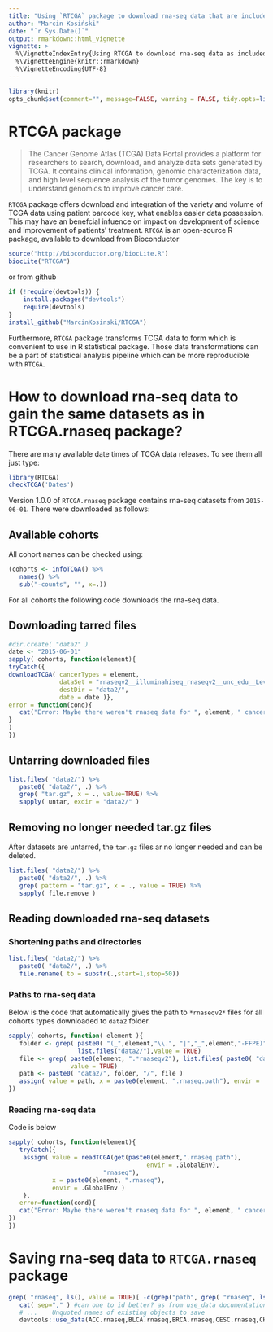 ```yaml
---
title: "Using `RTCGA` package to download rna-seq data that are included in `RTCGA.rnaseq` package"
author: "Marcin Kosiński"
date: "`r Sys.Date()`"
output: rmarkdown::html_vignette
vignette: >
  %\VignetteIndexEntry{Using RTCGA to download rna-seq data as included in RTCGA.data}
  %\VignetteEngine{knitr::rmarkdown}
  %\VignetteEncoding{UTF-8}
---
```


```r
library(knitr)
opts_chunk$set(comment="", message=FALSE, warning = FALSE, tidy.opts=list(keep.blank.line=TRUE, width.cutoff=150),options(width=150), eval = FALSE)
```

# RTCGA package

> The Cancer Genome Atlas (TCGA) Data Portal provides a platform for researchers to search, download, and analyze data sets generated by TCGA. It contains clinical information, genomic characterization data, and high level sequence analysis of the tumor genomes. The key is to understand genomics to improve cancer care.

`RTCGA` package offers download and integration of the variety and volume of TCGA data using patient barcode key, what enables easier data possession. This may have an benefcial infuence on impact on development of science and improvement of patients' treatment. `RTCGA` is an open-source R package, available to download from Bioconductor 

```r
source("http://bioconductor.org/biocLite.R")
biocLite("RTCGA")
```

or from github
```r
if (!require(devtools)) {
    install.packages("devtools")
    require(devtools)
}
install_github("MarcinKosinski/RTCGA")
```

Furthermore, `RTCGA` package transforms TCGA data to form which is convenient to use in R statistical package. Those data transformations can be a part of statistical analysis pipeline which can be more reproducible with `RTCGA`.

# How to download rna-seq data to gain the same datasets as in RTCGA.rnaseq package?

There are many available date times of TCGA data releases. To see them all just type:
```r
library(RTCGA)
checkTCGA('Dates')
```

Version 1.0.0 of `RTCGA.rnaseq` package contains rna-seq datasets from `2015-06-01`.
There were downloaded as follows:

## Available cohorts

All cohort names can be checked using:
```r
(cohorts <- infoTCGA() %>% 
   names() %>% 
   sub("-counts", "", x=.))
```

For all cohorts the following code downloads the rna-seq data.

## Downloading tarred files
```r
#dir.create( "data2" )
date <- "2015-06-01"
sapply( cohorts, function(element){
tryCatch({
downloadTCGA( cancerTypes = element, 
              dataSet = "rnaseqv2__illuminahiseq_rnaseqv2__unc_edu__Level_3__RSEM_genes_normalized__data.Level",
              destDir = "data2/", 
              date = date )},
error = function(cond){
   cat("Error: Maybe there weren't rnaseq data for ", element, " cancer.\n")
}
)
})
```

## Untarring downloaded files

```r
list.files( "data2/") %>% 
   paste0( "data2/", .) %>%
   grep( "tar.gz", x = ., value=TRUE) %>%
   sapply( untar, exdir = "data2/" )
```
## Removing no longer needed tar.gz files
After datasets are untarred, the `tar.gz` files ar no longer needed and can be deleted.

```r
list.files( "data2/") %>% 
   paste0( "data2/", .) %>%
   grep( pattern = "tar.gz", x = ., value = TRUE) %>%
   sapply( file.remove )

```

## Reading downloaded rna-seq datasets

### Shortening paths and directories 

```r
list.files( "data2/") %>% 
   paste0( "data2/", .) %>%
   file.rename( to = substr(.,start=1,stop=50))
```


### Paths to rna-seq data
Below is the code that automatically gives the path to `*rnaseqv2*` files for all cohorts types downloaded to `data2` folder.

```r
sapply( cohorts, function( element ){
   folder <- grep( paste0( "(_",element,"\\.", "|","_",element,"-FFPE)", ".*rnaseqv2"), 
                   list.files("data2/"),value = TRUE)
   file <- grep( paste0(element, ".*rnaseqv2"), list.files( paste0( "data2/",folder ) ),
                 value = TRUE)
   path <- paste0( "data2/", folder, "/", file )
   assign( value = path, x = paste0(element, ".rnaseq.path"), envir = .GlobalEnv)
}) 
```

### Reading rna-seq data 

Code is below


```r
sapply( cohorts, function(element){
   tryCatch({
    assign( value = readTCGA(get(paste0(element,".rnaseq.path"),
                                      envir = .GlobalEnv),
                          "rnaseq"),
            x = paste0(element, ".rnaseq"),
            envir = .GlobalEnv )
    },
   error=function(cond){
   cat("Error: Maybe there weren't rnaseq data for ", element, " cancer.\n")
})
})
```



# Saving rna-seq data to `RTCGA.rnaseq` package


```r
grep( "rnaseq", ls(), value = TRUE)[ -c(grep("path", grep( "rnaseq", ls(), value = TRUE)))] %>%
   cat( sep="," ) #can one to id better? as from use_data documentation:
   # ...	Unquoted names of existing objects to save
   devtools::use_data(ACC.rnaseq,BLCA.rnaseq,BRCA.rnaseq,CESC.rnaseq,CHOL.rnaseq,COAD.rnaseq,DLBC.rnaseq,ESCA.rnaseq,GBM.rnaseq,HNSC.rnaseq,KICH.rnaseq,KIPAN.rnaseq,KIRC.rnaseq,KIRP.rnaseq,LAML.rnaseq,LGG.rnaseq,LIHC.rnaseq,LUAD.rnaseq,LUSC.rnaseq,MESO.rnaseq,OV.rnaseq,PAAD.rnaseq,PCPG.rnaseq,PRAD.rnaseq,READ.rnaseq,SKCM.rnaseq,STES.rnaseq,TGCT.rnaseq,THCA.rnaseq,THYM.rnaseq,UCEC.rnaseq,UCS.rnaseq,UVM.rnaseq, overwrite = TRUE)
```


